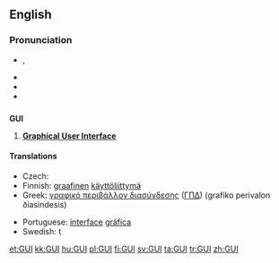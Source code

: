 {{also|guī|guǐ|guì}}
==English==

===Pronunciation===
* {{a|UK}} {{IPA|/ˈɡuː.i/}}, {{SAMPA|/"gu:.i/}}
* {{audio|en-us-GUI.ogg|Audio (US)}}
* {{homophones|gooey}}
* {{rhymes|uːi}}

==={{acronym}}===
<!-- but also pronounced as an initialism -->
'''GUI'''

# {{computing}} '''[[graphical user interface|Graphical User Interface]]'''

====Translations====
{{trans-top|graphical user interface}}
* Czech: {{t|cs|grafické uživatelské rozhraní|n}}
*Finnish: [[graafinen]] [[käyttöliittymä]]
*Greek: [[γραφικό περιβάλλον διασύνδεσης]] ([[ΓΠΔ]]) (grafiko perivalon ðiasindesis) {{n}}
{{trans-mid}}
*Portuguese: [[interface]] [[gráfica]]
*Swedish: {{t|sv|grafisk}}t {{t|sv|gränssnitt}}
{{trans-bottom}}

[[et:GUI]]
[[kk:GUI]]
[[hu:GUI]]
[[pl:GUI]]
[[fi:GUI]]
[[sv:GUI]]
[[ta:GUI]]
[[tr:GUI]]
[[zh:GUI]]